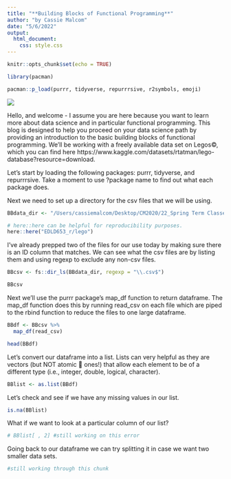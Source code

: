 ```yaml
---
title: "**Building Blocks of Functional Programming**"
author: "by Cassie Malcom"
date: "5/6/2022"
output: 
  html_document:
    css: style.css
---
```


```r
knitr::opts_chunk$set(echo = TRUE)

library(pacman)

pacman::p_load(purrr, tidyverse, repurrrsive, r2symbols, emoji)
```

![](../Lego/legos.jpg)

Hello, and welcome - I assume you are here because you want to learn more about data science and in particular functional programming. This blog is designed to help you proceed on your data science path by providing an introduction to the basic building blocks of functional programming. We'll be working with a freely available data set on Legos&copy;, which you can find here https://www.kaggle.com/datasets/rtatman/lego-database?resource=download.

Let's start by loading the following packages: purrr, tidyverse, and repurrrsive. Take a moment to use ?package name to find out what each package does.

Next we need to set up a directory for the csv files that we will be using.
```r
BBdata_dir <- "/Users/cassiemalcom/Desktop/CM2020/22_Spring Term Classes/EDLD 653_DS3/EDLD653_r/Lego"

# here::here can be helpful for reproducibility purposes.
here::here("EDLD653_r/lego")
```

I've already prepped two of the files for our use today by making sure there is an ID column that matches. We can see what the csv files are by listing them and using regexp to exclude any non-csv files.
```r
BBcsv <- fs::dir_ls(BBdata_dir, regexp = "\\.csv$")

BBcsv
```

Next we'll use the purrr package's map_df function to return dataframe. The map_df function does this by running read_csv on each file which are piped to the rbind function to reduce the files to one large dataframe. 
```r
BBdf <- BBcsv %>% 
  map_df(read_csv)

head(BBdf)
```

Let's convert our dataframe into a list. Lists can very helpful as they are vectors (but NOT atomic 🤯 ones!) that allow each element to be of a different type (i.e., integer, double, logical, character).
```r
BBlist <- as.list(BBdf)
```


Let's check and see if we have any missing values in our list.
```r
is.na(BBlist)
```

What if we want to look at a particular column of our list?
```r
# BBlist[ , 2] #still working on this error
```

Going back to our dataframe we can try splitting it in case we want two smaller data sets.
```r
#still working through this chunk
```

